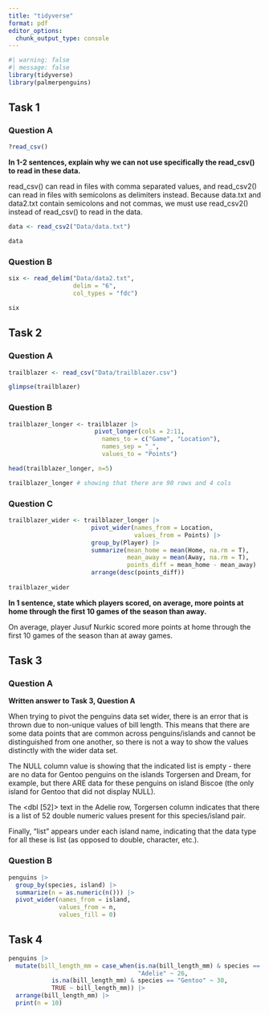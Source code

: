 ```yaml
---
title: "tidyverse"
format: pdf
editor_options: 
  chunk_output_type: console
---
```


```r
#| warning: false
#| message: false
library(tidyverse)
library(palmerpenguins)
```

## Task 1
### Question A
```r
?read_csv()
```

**In 1-2 sentences, explain why we can not use specifically the read_csv() to read in these data.**

read_csv() can read in files with comma separated values, and read_csv2() can read in files with semicolons as delimiters instead. Because data.txt and data2.txt contain semicolons and not commas, we must use read_csv2() instead of read_csv() to read in the data.

```r
data <- read_csv2("Data/data.txt")

data
```

### Question B
```r
six <- read_delim("Data/data2.txt",
                  delim = "6",
                  col_types = "fdc")

six
```

## Task 2
### Question A
```r
trailblazer <- read_csv("Data/trailblazer.csv")

glimpse(trailblazer)
```

### Question B
```r
trailblazer_longer <- trailblazer |>
                        pivot_longer(cols = 2:11,
                          names_to = c("Game", "Location"),
                          names_sep = "_",
                          values_to = "Points")

head(trailblazer_longer, n=5)

trailblazer_longer # showing that there are 90 rows and 4 cols
```

### Question C
```r
trailblazer_wider <- trailblazer_longer |>
                       pivot_wider(names_from = Location,
                                   values_from = Points) |>
                       group_by(Player) |>
                       summarize(mean_home = mean(Home, na.rm = T),
                                 mean_away = mean(Away, na.rm = T),
                                 points_diff = mean_home - mean_away) |>
                       arrange(desc(points_diff))
  
trailblazer_wider
```

**In 1 sentence, state which players scored, on average, more points at home through the first 10 games of the season than away.**

On average, player Jusuf Nurkic scored more points at home through the first 10 games of the season than at away games.

## Task 3
### Question A

**Written answer to Task 3, Question A**

When trying to pivot the penguins data set wider, there is an error that is thrown due to non-unique values of bill length. This means that there are some data points that are common across penguins/islands and cannot be distinguished from one another, so there is not a way to show the values distinctly with the wider data set. 

The NULL column value is showing that the indicated list is empty - there are no data for Gentoo penguins on the islands Torgersen and Dream, for example, but there ARE data for these penguins on island Biscoe (the only island for Gentoo that did not display NULL).

The <dbl [52]> text in the Adelie row, Torgersen column indicates that there is a list of 52 double numeric values present for this species/island pair. 

Finally, "list" appears under each island name, indicating that the data type for all these is list (as opposed to double, character, etc.).

### Question B
```r
penguins |>
  group_by(species, island) |>
  summarize(n = as.numeric(n())) |>
  pivot_wider(names_from = island,
              values_from = n,
              values_fill = 0)
```

## Task 4
```r
penguins |>
  mutate(bill_length_mm = case_when(is.na(bill_length_mm) & species == 
                                    "Adelie" ~ 26,
            is.na(bill_length_mm) & species == "Gentoo" ~ 30,
            TRUE ~ bill_length_mm)) |>
  arrange(bill_length_mm) |>
  print(n = 10)
```